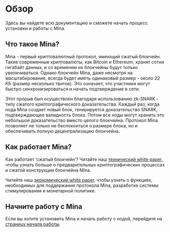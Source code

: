 
# Обзор

Здесь вы найдете всю документацию и сможете начать процесс установки и работы с Mina. 

## Что такое Mina?

Mina - первый криптовалютный протокол, имеющий сжатый блокчейн. Такие современные криптовалюты, как Bitcoin и Ethereum, хранят сотни гигабайт данных, и со временем их блокчейны будут только увеличиваться. Однако блокчейн Mina, даже несмотря на масштабирование, всегда будет иметь одинаковый размер - около 22 КБ <Footnote refNumber="[1]" link="/blog/22kb-sized-blockchain-a-technical-reference" /> (размер несколько твитов). Это означает, что участники могут быстро синхронизироваться и начать подтверждение в сети. 

Этот прорыв был осуществлен благодаря использованию zk-SNARK - типу сжатого криптографического доказательства. Каждый раз, когда нода Mina создает новый блок, генерируется доказательство SNARK, подтверждающее валидность блока. Потом все ноды могут хранить это небольшое доказательство вместо целого блокчейна. Протокол Mina позволяет не только не беспокоиться о размере блока, но и обеспечивать полную децентрализацию блокчейна. 

## Как работает Mina?

Как работает ‘сжатый блокчейн’? Читайте наш [технический white paper](https://minaprotocol.com/static/pdf/technicalWhitepaper.pdf), чтобы узнать больше о предварительных криптографических процессах и сжатой конструкции блокчейна Mina. 

Читайте наш [экономический white paper](https://minaprotocol.com/static/pdf/economicsWhitepaper.pdf), чтобы узнать о функциях, необходимых для поддержания протокола Mina, разработке системы стимулирования и монетарной политике. 

## Начните работу с Mina

Если вы хотите установить Mina и начать работу с нодой, перейдите на [страницу начала работы](/docs/getting-started).
